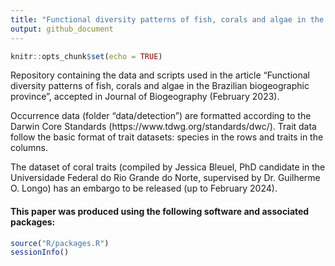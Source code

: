 ```yaml
---
title: "Functional diversity patterns of fish, corals and algae in the Brazilian biogeographic province"
output: github_document
---
```




<!-- README.md is generated from README.Rmd. Please edit that file -->

<!-- badges: start -->
<!-- badges: end -->



```r
knitr::opts_chunk$set(echo = TRUE)
```


Repository containing the data and scripts used in the article "Functional diversity patterns of fish, corals and algae in the Brazilian biogeographic province", accepted in Journal of Biogeography (February 2023).

Occurrence data (folder "data/detection") are formatted according to the Darwin Core Standards (https://www.tdwg.org/standards/dwc/). Trait data follow the basic format of trait datasets: species in the rows and traits in the columns.

The dataset of coral traits (compiled by Jessica Bleuel, PhD candidate in the Universidade Federal do Rio Grande do Norte, supervised by Dr. Guilherme O. Longo) has an embargo to be released (up to February 2024).


<!-- badges: start -->
<!-- badges: end -->


#### This paper was produced using the following software and associated packages:

```r

source("R/packages.R")
sessionInfo()


```

